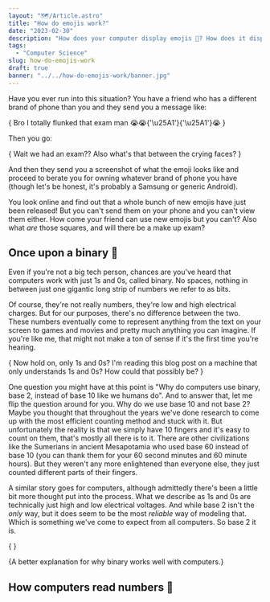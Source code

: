 ```yaml
---
layout: "🗺️/Article.astro"
title: "How do emojis work?"
date: "2023-02-30"
description: "How does your computer display emojis 🤣? How does it display anything?? 💩"
tags:
  - "Computer Science"
slug: how-do-emojis-work
draft: true
banner: "../../how-do-emojis-work/banner.jpg"
---
```




Have you ever run into this situation? You have a friend who has a different brand of phone than you and they send you a message like:

{<Quote>
Bro I totally flunked that exam man 😭😭{'\u25A1'}{'\u25A1'}😭 
</Quote>}

Then you go:

{<Quote>
Wait we had an exam?? Also what's that between the crying faces?
</Quote>}

And then they send you a screenshot of what the emoji looks like and proceed to berate you for owning whatever brand of phone you have (though let's be honest, it's probably a Samsung or generic Android).

You look online and find out that a whole bunch of new emojis have just been released! But you can't send them on your phone and you can't view them either. How come your friend can use new emojis but you can't? Also what _are_ those squares, and will there be a make up exam?

## Once upon a binary 🤔

Even if you're not a big tech person, chances are you've heard that computers work with just 1s and 0s, called <T>binary</T>. No spaces, nothing in between just one gigantic long strip of numbers we refer to as <T>bits</T>.

<ByteGroup text="Hi!" />

Of course, they're not really numbers, they're low and high electrical charges. But for our purposes, there's no difference between the two. These numbers eventually come to represent anything from the text on your screen to games and movies and pretty much anything you can imagine.  If you're like me, that might not make a ton of sense if it's the first time you're hearing.

{<Quote author="Me, but probably also you.">
Now hold on, only 1s and 0s? I'm reading this blog post on a machine that only understands 1s and 0s? How could that possibly be?
</Quote>}

One question you might have at this point is "Why do computers use binary, base 2, instead of base 10 like we humans do". And to answer that, let me flip the question around for you. Why do <T>we</T> use base 10 and not base 2? Maybe you thought that throughout the years we've done research to come up with the most efficient counting method and stuck with it. But unfortunately the reality is that we simply have 10 fingers and it's easy to count on them, that's mostly all there is to it. There are other civilizations like the Sumerians in ancient Mesapotamia who used base 60 instead of base 10 (you can thank them for your 60 second minutes and 60 minute hours). But they weren't any more enlightened than everyone else, they just counted different parts of their fingers.

A similar story goes for computers, although admittedly there's been a little bit more thought put into the process. What we describe as 1s and 0s are technically just high and low electrical voltages. And while base 2 isn't the _only_ way, but it does seem to be the most _reliable_ way of modeling that. Which is something we've come to expect from all computers. So base 2 it is.

{<WideMedia>
  <Youtube id="fXwSFhUVFmE" />
</WideMedia>}

{<Caption>A better explanation for why binary works well with computers.</Caption>}

## How computers read numbers 🔢

<WideMedia>
  <BinaryNotepad value="example" client:visible />
</WideMedia>
